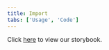 ```yaml
---
title: Import
tabs: ['Usage', 'Code']
---
```


Click [here](https://pages.github.ibm.com/cloud-integration-design/ide-components/?path=/story/under-construction-ide-importing-importing--importing-multiple-files) to view our storybook.